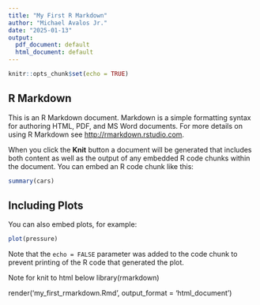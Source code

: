 ```yaml
---
title: "My First R Markdown"
author: "Michael Avalos Jr."
date: "2025-01-13"
output:
  pdf_document: default
  html_document: default
---
```


```r
knitr::opts_chunk$set(echo = TRUE)
```

## R Markdown

This is an R Markdown document. Markdown is a simple formatting syntax for authoring HTML, PDF, and MS Word documents. For more details on using R Markdown see <http://rmarkdown.rstudio.com>.

When you click the **Knit** button a document will be generated that includes both content as well as the output of any embedded R code chunks within the document. You can embed an R code chunk like this:

```r
summary(cars)
```

## Including Plots

You can also embed plots, for example:

```r
plot(pressure)
```

Note that the `echo = FALSE` parameter was added to the code chunk to prevent printing of the R code that generated the plot.

Note for knit to html below
library(rmarkdown)

render('my_first_rmarkdown.Rmd', output_format = 'html_document')

<!-- the beginning and end of this is how to insert comments on rmarkdown -->

<!-- quick way to incorporate a code chunk is command+option+I -->

<!-- to insert a header use a # and the more #'s will make it smaller-->

<!-- (We use a - to separate words in our chunk names -->

